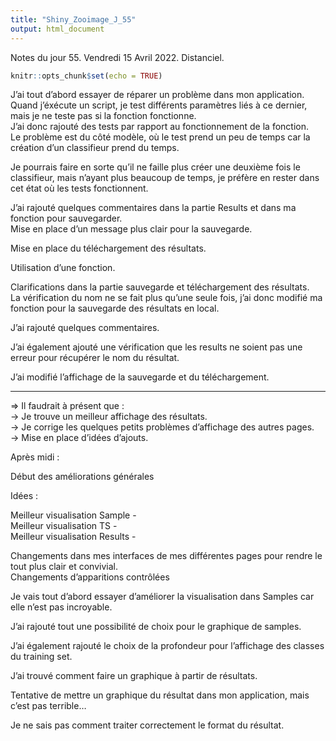 ```yaml
---
title: "Shiny_Zooimage_J_55"
output: html_document
---
```


Notes du jour 55. Vendredi 15 Avril 2022. Distanciel.

```r
knitr::opts_chunk$set(echo = TRUE)
```

J'ai tout d'abord essayer de réparer un problème dans mon application. \
Quand j'éxécute un script, je test différents paramètres liés à ce dernier, mais je ne teste pas si la fonction fonctionne. \
J'ai donc rajouté des tests par rapport au fonctionnement de la fonction. \
Le problème est du côté modèle, où le test prend un peu de temps car la création d'un classifieur prend du temps. \

Je pourrais faire en sorte qu'il ne faille plus créer une deuxième fois le classifieur, mais n'ayant plus beaucoup de temps, je préfère en rester dans cet état où les tests fonctionnent. \

J'ai rajouté quelques commentaires dans la partie Results et dans ma fonction pour sauvegarder. \
Mise en place d'un message plus clair pour la sauvegarde. \

Mise en place du téléchargement des résultats. \

Utilisation d'une fonction. \

Clarifications dans la partie sauvegarde et téléchargement des résultats. \
La vérification du nom ne se fait plus qu'une seule fois, j'ai donc modifié ma fonction pour la sauvegarde des résultats en local. \

J'ai rajouté quelques commentaires. \

J'ai également ajouté une vérification que les results ne soient pas une erreur pour récupérer le nom du résultat. \

J'ai modifié l'affichage de la sauvegarde et du téléchargement. \

----------------------

=> Il faudrait à présent que : \
-> Je trouve un meilleur affichage des résultats. \
-> Je corrige les quelques petits problèmes d'affichage des autres pages. \
-> Mise en place d'idées d'ajouts. \

Après midi : \

Début des améliorations générales \

Idées : \

Meilleur visualisation Sample - \
Meilleur visualisation TS - \
Meilleur visualisation Results - \

Changements dans mes interfaces de mes différentes pages pour rendre le tout plus clair et convivial. \
Changements d'apparitions contrôlées \

Je vais tout d'abord essayer d'améliorer la visualisation dans Samples car elle n'est pas incroyable. \

J'ai rajouté tout une possibilité de choix pour le graphique de samples. \

J'ai également rajouté le choix de la profondeur pour l'affichage des classes du training set. \

J'ai trouvé comment faire un graphique à partir de résultats. \

Tentative de mettre un graphique du résultat dans mon application, mais c'est pas terrible... \

Je ne sais pas comment traiter correctement le format du résultat. \
